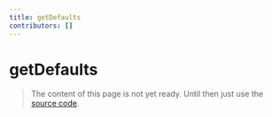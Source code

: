 ```yaml
---
title: getDefaults
contributors: []
---
```


# getDefaults

> The content of this page is not yet ready. Until then just use the [source code](https://github.com/fabian-hiller/valibot/blob/main/library/src/methods/getDefaults/getDefaults.ts).
